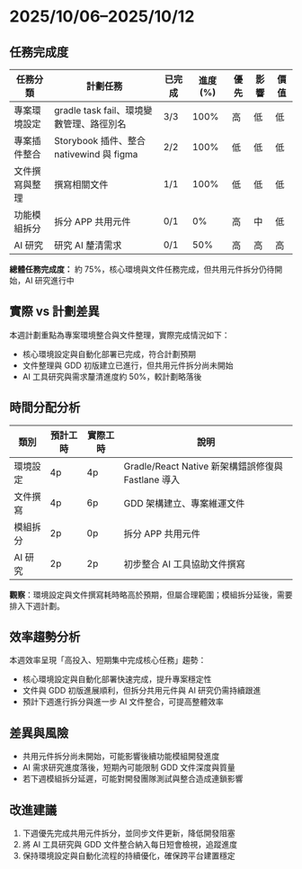 
# 2025/10/06–2025/10/12  

<TaskBarChart data={task} />

## 任務完成度

| 任務分類       | 計劃任務                                 | 已完成 | 進度 (%) | 優先 | 影響 | 價值 |
| -------------- | ---------------------------------------- | ------ | -------- | ---- | ---- | ---- |
| 專案環境設定   | gradle task fail、環境變數管理、路徑別名 | 3/3    | 100%     | 高   | 低   | 低   |
| 專案插件整合   | Storybook 插件、整合 nativewind 與 figma | 2/2    | 100%     | 低   | 低   | 低   |
| 文件撰寫與整理 | 撰寫相關文件                             | 1/1    | 100%     | 低   | 低   | 低   |
| 功能模組拆分   | 拆分 APP 共用元件                        | 0/1    | 0%       | 高   | 中   | 低   |
| AI 研究        | 研究 AI 釐清需求                         | 0/1    | 50%      | 高   | 高   | 高   |

<TaskPieChart data={task} />

**總體任務完成度：** 約 75%，核心環境與文件任務完成，但共用元件拆分仍待開始，AI 研究進行中

## 實際 vs 計劃差異

本週計劃重點為專案環境整合與文件整理，實際完成情況如下：  
- 核心環境設定與自動化部署已完成，符合計劃預期  
- 文件整理與 GDD 初版建立已進行，但共用元件拆分尚未開始  
- AI 工具研究與需求釐清進度約 50%，較計劃略落後

## 時間分配分析  

<TimeTreemapChart data={time} />

| 類別     | 預計工時 | 實際工時 | 說明                                               |
| -------- | -------- | -------- | -------------------------------------------------- |
| 環境設定 | 4p       | 4p       | Gradle/React Native 新架構錯誤修復與 Fastlane 導入 |
| 文件撰寫 | 4p       | 6p       | GDD 架構建立、專案維運文件                         |
| 模組拆分 | 2p       | 0p       | 拆分 APP 共用元件                                  |
| AI 研究  | 2p       | 2p       | 初步整合 AI 工具協助文件撰寫                       |

<TimeThresholdChart data={time} />

**觀察**：環境設定與文件撰寫耗時略高於預期，但屬合理範圍；模組拆分延後，需要排入下週計劃。

## 效率趨勢分析

本週效率呈現「高投入、短期集中完成核心任務」趨勢：  
- 核心環境設定與自動化部署快速完成，提升專案穩定性  
- 文件與 GDD 初版進展順利，但拆分共用元件與 AI 研究仍需持續跟進  
- 預計下週進行拆分與進一步 AI 文件整合，可提高整體效率

## 差異與風險

- 共用元件拆分尚未開始，可能影響後續功能模組開發進度  
- AI 需求研究進度落後，短期內可能限制 GDD 文件深度與質量  
- 若下週模組拆分延遲，可能對開發團隊測試與整合造成連鎖影響

## 改進建議

1. 下週優先完成共用元件拆分，並同步文件更新，降低開發阻塞  
2. 將 AI 工具研究與 GDD 文件整合納入每日短會檢視，追蹤進度  
3. 保持環境設定與自動化流程的持續優化，確保跨平台建置穩定  
